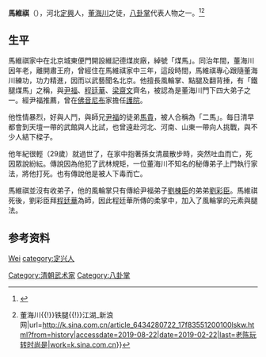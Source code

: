 '''馬維祺'''（{{bd|1847年||1875年|catIdx=M}}），河北[[定興|定興]]人，[[董海川|董海川]]之徒，[[八卦掌|八卦掌]]代表人物之一。<ref>{{Cite web|title=马维祺“转倒”练拳人--动态--樊氏八卦掌传承|url=http://www.fanbgz.com/wap/content/?161.html|accessdate=2019-08-22|work=www.fanbgz.com}}</ref><ref>{{Cite web|title=此人是董海川4大弟子之一，被称铁腿煤马，因破坏江湖规矩被杀害{{!}}董海川{{!}}铁腿{{!}}江湖_新浪网|url=http://k.sina.com.cn/article_6434280722_17f83551200100lskw.html?from=history|accessdate=2019-08-22|date=2019-02-22|last=老陈玩转时尚是|work=k.sina.com.cn}}</ref>

== 生平 ==
馬維祺家中在北京城東便門開設維記德煤炭廠，綽號「煤馬」。同治年間，董海川因年老，離開肅王府，曾經住在馬維祺家中三年，這段時間，馬維祺專心跟隨董海川練功，功力精進，因而以武藝聞名北京。他擅長風輪掌、點腿及翻背捶，有「鐵腿煤馬」之稱，與[[尹福|尹福]]、[[程廷華|程廷華]]、[[梁齋文|梁齋文]]齊名，被認為是董海川門下四大弟子之一。經尹福推薦，曾在[[佛音尼布|佛音尼布]]家擔任[[護院|護院]]。

他性情暴烈，好與人鬥，與師兄[[尹福|尹福]]的徒弟[[馬貴|馬貴]]，被人合稱為「二馬」。每日清早都會到天壇一帶的武館與人比試，也曾遠赴河北、河南、山東一帶向人挑戰，與不少人結下樑子。

他年紀很輕（29歲）就過世了，在家中抱著孫女清晨散步時，突然吐血而亡，死因眾說紛紜。傳說因為他犯了武林規矩，一位董海川不知名的秘傳弟子上門執行家法，將他打死。也有傳說他是被人下毒而亡。

馬維祺並沒有收弟子，他的風輪掌只有傳給尹福弟子[[劉棟臣|劉棟臣]]的弟弟[[劉彩臣|劉彩臣]]。馬維祺死後，劉彩臣拜[[程廷華|程廷華]]為師，因此程廷華所傳的柔掌中，加入了風輪掌的元素與腿法。

== 参考资料 ==
{{reflist}}

{{Authority control}}
{{DEFAULTSORT:Ma马}}
[[category:马姓|Wei]]
[[category:定兴人|category:定兴人]]
[[Category:清朝武术家|Category:清朝武术家]]
[[Category:八卦掌|Category:八卦掌]]